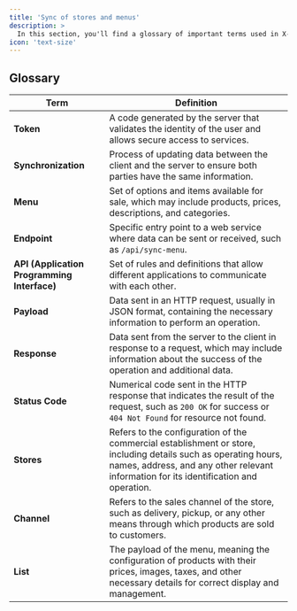```yaml
---
title: 'Sync of stores and menus'
description: >
  In this section, you'll find a glossary of important terms used in X-Mart's menu and store synchronization service. This glossary will help you understand the specific concepts and terminology mentioned in the documentation. Each term is clearly explained to provide a quick and accurate understanding, ensuring you can use our service efficiently. Below are some of the key definitions:
icon: 'text-size'
---
```


## Glossary

| Term                    | Definition                                                                                                                                       |
|-------------------------|---------------------------------------------------------------------------------------------------------------------------------------------------|
| **Token**               | A code generated by the server that validates the identity of the user and allows secure access to services.                                       |
| **Synchronization**     | Process of updating data between the client and the server to ensure both parties have the same information.                                       |
| **Menu**                | Set of options and items available for sale, which may include products, prices, descriptions, and categories.                                     |
| **Endpoint**            | Specific entry point to a web service where data can be sent or received, such as `/api/sync-menu`.                                               |
| **API (Application Programming Interface)** | Set of rules and definitions that allow different applications to communicate with each other.                                         |
| **Payload**             | Data sent in an HTTP request, usually in JSON format, containing the necessary information to perform an operation.                               |
| **Response**            | Data sent from the server to the client in response to a request, which may include information about the success of the operation and additional data. |
| **Status Code**         | Numerical code sent in the HTTP response that indicates the result of the request, such as `200 OK` for success or `404 Not Found` for resource not found. |
| **Stores**              | Refers to the configuration of the commercial establishment or store, including details such as operating hours, names, address, and any other relevant information for its identification and operation. |
| **Channel**             | Refers to the sales channel of the store, such as delivery, pickup, or any other means through which products are sold to customers.               |
| **List**                | The payload of the menu, meaning the configuration of products with their prices, images, taxes, and other necessary details for correct display and management. |

